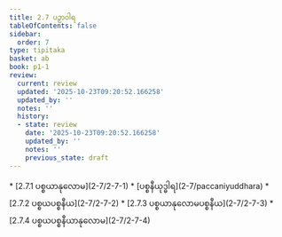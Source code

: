 ```yaml
---
title: 2.7 ပဉှာဝါရ
tableOfContents: false
sidebar:
  order: 7
type: tipitaka
basket: ab
book: p1-1
review:
  current: review
  updated: '2025-10-23T09:20:52.166258'
  updated_by: ''
  notes: ''
  history:
  - state: review
    date: '2025-10-23T09:20:52.166258'
    updated_by: ''
    notes: ''
    previous_state: draft
---
```



<ReviewStatus review={frontmatter.review} showDetails={true} />

<HypothesisAnnotation frontmatter={frontmatter} />

<DynamicBreadcrumb />



<TableOfContents book="p1-1" section="2.7">
* [2.7.1 ပစ္စယာနုလောမ](2-7/2-7-1)
* [ပစ္စနီယုဒ္ဓါရ](2-7/paccaniyuddhara)
* [2.7.2 ပစ္စယပစ္စနီယ](2-7/2-7-2)
* [2.7.3 ပစ္စယာနုလောမပစ္စနီယ](2-7/2-7-3)
* [2.7.4 ပစ္စယပစ္စနီယာနုလောမ](2-7/2-7-4)
</TableOfContents>